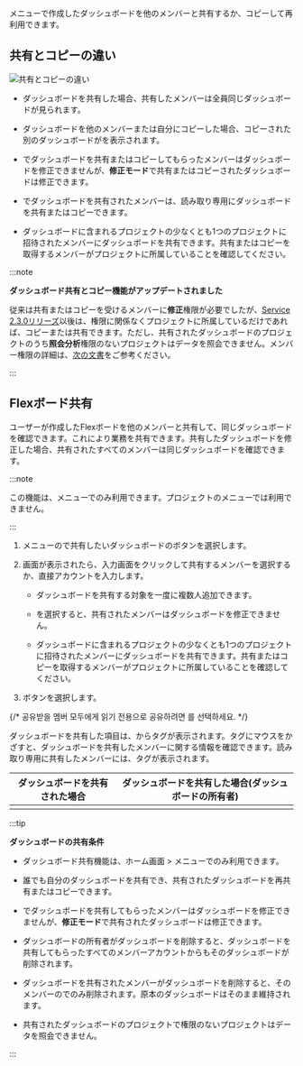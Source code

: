 <Cmdname sid="integratedFlexboard" className="uitext" />メニューで作成したダッシュボードを他のメンバーと共有するか、コピーして再利用できます。

## 共有とコピーの違い

![共有とコピーの違い](/img/flexboard-compare-sharing-copy.png)

- ダッシュボードを共有した場合、共有したメンバーは全員同じダッシュボードが見られます。

- ダッシュボードを他のメンバーまたは自分にコピーした場合、コピーされた別のダッシュボードがを表示されます。

- <Cmdname sid="read_only" className="uitext" />でダッシュボードを共有またはコピーしてもらったメンバーはダッシュボードを修正できませんが、<b>修正モード</b>で共有またはコピーされたダッシュボードは修正できます。

- <Cmdname sid="read_only" className="uitext" />でダッシュボードを共有されたメンバーは、読み取り専用にダッシュボードを共有またはコピーできます。

- ダッシュボードに含まれるプロジェクトの少なくとも1つのプロジェクトに招待されたメンバーにダッシュボードを共有できます。共有またはコピーを取得するメンバーがプロジェクトに所属していることを確認してください。

  <ImgLang img='flexboard-check-projects.png' desc='ダッシュボードリスト' />

:::note

**ダッシュボード共有とコピー機能がアップデートされました**

従来は共有またはコピーを受けるメンバーに**修正**権限が必要でしたが、[Service 2.3.0リリーズ](../release-notes/service/service-2_3_x)以後は、権限に関係なくプロジェクトに所属しているだけであれば、コピーまたは共有できます。ただし、共有されたダッシュボードのプロジェクトのうち**照会分析**権限のないプロジェクトはデータを照会できません。メンバー権限の詳細は、[次の文書](../project/project-structure#member-auth)をご参考ください。

:::

## Flexボード共有

ユーザーが作成したFlexボードを他のメンバーと共有して、同じダッシュボードを確認できます。これにより業務を共有できます。共有したダッシュボードを修正した場合、共有されたすべてのメンバーは同じダッシュボードを確認できます。 

:::note

この機能は、<Cmdname sid="integratedFlexboard" className="uitext" />メニューでのみ利用できます。プロジェクトの<Cmdname sid="flexboard" className="uitext" />メニューでは利用できません。

:::

1. <Cmdname sid="integratedFlexboard" className="uitext" />メニューの<Cmdname sid="dashboard_list" className="uitext" />で共有したいダッシュボードの<LinkImage img="ico-flexboard-share.svg" className="ico" />ボタンを選択します。

2. <Cmdname sid="share_dashboard" className="uitext" />画面が表示されたら、入力画面をクリックして共有するメンバーを選択するか、直接アカウントを入力します。

   - ダッシュボードを共有する対象を一度に複数人追加できます。

   - <Cmdname sid="read_only" className="uitext" />を選択すると、共有されたメンバーはダッシュボードを修正できません。

   - ダッシュボードに含まれるプロジェクトの少なくとも1つのプロジェクトに招待されたメンバーにダッシュボードを共有できます。共有またはコピーを取得するメンバーがプロジェクトに所属していることを確認してください。

3. <Cmdname sid="BTN09441" className="uitext" />ボタンを選択します。

{/* 공유받을 멤버 모두에게 읽기 전용으로 공유하려면 <Cmdname sid="ITM07634" className="uitext" />를 선택하세요. */}

ダッシュボードを共有した項目は、<Cmdname sid="dashboard_list" className="uitext" />から<Cmdname sid="shared" className="uitext" />タグが表示されます。<Cmdname sid="shared" className="uitext" />タグにマウスをかざすと、ダッシュボードを共有したメンバーに関する情報を確認できます。読み取り専用に共有したメンバーには、<Cmdname sid="read_only" className="uitext" />タグが表示されます。

| ダッシュボードを共有された場合                                           | ダッシュボードを共有した場合(ダッシュボードの所有者)                               |
| --------------------------------------------------------- | --------------------------------------------------------- |
| <ImgLang img="flexboard-share-04.png" desc="Flexボード共有" /> | <ImgLang img="flexboard-share-05.png" desc="Flexボード共有" /> |

:::tip

**ダッシュボードの共有条件**

- ダッシュボード共有機能は、ホーム画面 &gt; <Cmdname sid="integratedFlexboard" className="uitext" />メニューでのみ利用できます。

- 誰でも自分のダッシュボードを共有でき、共有されたダッシュボードを再共有またはコピーできます。

- <Cmdname sid="read_only" className="uitext" />でダッシュボードを共有してもらったメンバーはダッシュボードを修正できませんが、<b>修正モード</b>で共有されたダッシュボードは修正できます。

- ダッシュボードの所有者がダッシュボードを削除すると、ダッシュボードを共有してもらったすべてのメンバーアカウントからもそのダッシュボードが削除されます。

- ダッシュボードを共有されたメンバーがダッシュボードを削除すると、そのメンバーの<Cmdname sid="dashboard_list" className="uitext" />でのみ削除されます。原本のダッシュボードはそのまま維持されます。

- 共有されたダッシュボードのプロジェクトで<Cmdname sid="view_and_analysis" className="b600" />権限のないプロジェクトはデータを照会できません。

:::
